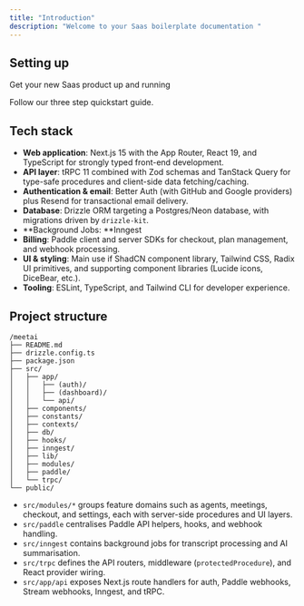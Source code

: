 ```yaml
---
title: "Introduction"
description: "Welcome to your Saas boilerplate documentation "
---
```


## Setting up

Get your new Saas product up and running

<Card title="Start here" icon="rocket" horizontal href="/quickstart">
  Follow our three step quickstart guide.
</Card>

## **Tech stack**

- **Web application**: Next.js 15 with the App Router, React 19, and TypeScript for strongly typed front-end development.
- **API layer**: tRPC 11 combined with Zod schemas and TanStack Query for type-safe procedures and client-side data fetching/caching.
- **Authentication & email**: Better Auth (with GitHub and Google providers) plus Resend for transactional email delivery.
- **Database**: Drizzle ORM targeting a Postgres/Neon database, with migrations driven by `drizzle-kit`.
- \*\*Background Jobs: \*\*Inngest
- **Billing**: Paddle client and server SDKs for checkout, plan management, and webhook processing.
- **UI & styling**: Main use if ShadCN component library, Tailwind CSS, Radix UI primitives, and supporting component libraries (Lucide icons, DiceBear, etc.).
- **Tooling**: ESLint, TypeScript, and Tailwind CLI for developer experience.

## Project structure

```
/meetai
├── README.md
├── drizzle.config.ts
├── package.json
├── src/
│   ├── app/
│   │   ├── (auth)/
│   │   ├── (dashboard)/
│   │   └── api/
│   ├── components/
│   ├── constants/
│   ├── contexts/
│   ├── db/
│   ├── hooks/
│   ├── inngest/
│   ├── lib/
│   ├── modules/
│   ├── paddle/
│   └── trpc/
└── public/
```

- `src/modules/*` groups feature domains such as agents, meetings, checkout, and settings, each with server-side procedures and UI layers.
- `src/paddle` centralises Paddle API helpers, hooks, and webhook handling.
- `src/inngest` contains background jobs for transcript processing and AI summarisation.
- `src/trpc` defines the API routers, middleware (`protectedProcedure`), and React provider wiring.
- `src/app/api` exposes Next.js route handlers for auth, Paddle webhooks, Stream webhooks, Inngest, and tRPC.